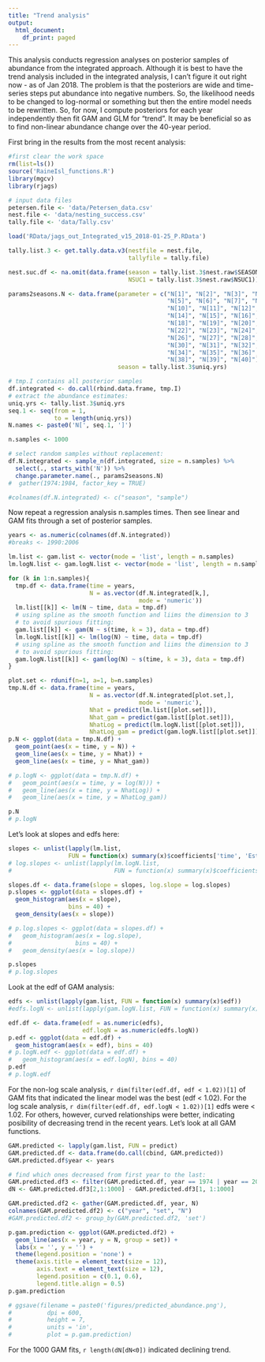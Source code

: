 ---
title: "Trend analysis"
output:
  html_document:
    df_print: paged
---

This analysis conducts regression analyses on posterior samples of abundance from the integrated approach. Although it is best to have the trend analysis included in the integrated analysis, I can't figure it out right now - as of Jan 2018. The problem is that the posteriors are wide and time-series steps put abundance into negative numbers. So, the likelihood needs to be changed to log-normal or something but then the entire model needs to be rewritten. So, for now, I compute posteriors for each year independently then fit GAM and GLM for "trend". It may be beneficial so as to find non-linear abundance change over the 40-year period. 

First bring in the results from the most recent analysis:

```{r}
#first clear the work space
rm(list=ls())
source('RaineIsl_functions.R')
library(mgcv)
library(rjags)

# input data files 
petersen.file <- 'data/Petersen_data.csv'
nest.file <- 'data/nesting_success.csv'
tally.file <- 'data/Tally.csv'

load('RData/jags_out_Integrated_v15_2018-01-25_P.RData')

tally.list.3 <- get.tally.data.v3(nestfile = nest.file,
                                  tallyfile = tally.file)

nest.suc.df <- na.omit(data.frame(season = tally.list.3$nest.raw$SEASON,
                                  NSUC1 = tally.list.3$nest.raw$NSUC1))

params2seasons.N <- data.frame(parameter = c("N[1]", "N[2]", "N[3]", "N[4]", 
                                             "N[5]", "N[6]", "N[7]", "N[8]", "N[9]", 
                                             "N[10]", "N[11]", "N[12]", "N[13]", 
                                             "N[14]", "N[15]", "N[16]", "N[17]", 
                                             "N[18]", "N[19]", "N[20]", "N[21]", 
                                             "N[22]", "N[23]", "N[24]", "N[25]", 
                                             "N[26]", "N[27]", "N[28]", "N[29]", 
                                             "N[30]", "N[31]", "N[32]", "N[33]", 
                                             "N[34]", "N[35]", "N[36]", "N[37]", 
                                             "N[38]", "N[39]", "N[40]"),
                               season = tally.list.3$uniq.yrs)

# tmp.I contains all posterior samples
df.integrated <- do.call(rbind.data.frame, tmp.I)
# extract the abundance estimates:
uniq.yrs <- tally.list.3$uniq.yrs
seq.1 <- seq(from = 1, 
             to = length(uniq.yrs))
N.names <- paste0('N[', seq.1, ']')

n.samples <- 1000

# select random samples without replacement:
df.N.integrated <- sample_n(df.integrated, size = n.samples) %>%
  select(., starts_with('N')) %>%
  change.parameter.name(., params2seasons.N) 
#  gather(1974:1984, factor_key = TRUE) 

#colnames(df.N.integrated) <- c("season", "sample") 

```

Now repeat a regression analysis n.samples times. Then see linear and GAM fits through a set of posterior samples.

```{r}
years <- as.numeric(colnames(df.N.integrated))
#breaks <- 1990:2006

lm.list <- gam.list <- vector(mode = 'list', length = n.samples)
lm.logN.list <- gam.logN.list <- vector(mode = 'list', length = n.samples)

for (k in 1:n.samples){
  tmp.df <- data.frame(time = years,
                       N = as.vector(df.N.integrated[k,], 
                                     mode = 'numeric'))
  lm.list[[k]] <- lm(N ~ time, data = tmp.df)
  # using spline as the smooth function and liims the dimension to 3
  # to avoid spurious fitting:
  gam.list[[k]] <- gam(N ~ s(time, k = 3), data = tmp.df)
  lm.logN.list[[k]] <- lm(log(N) ~ time, data = tmp.df)
  # using spline as the smooth function and liims the dimension to 3
  # to avoid spurious fitting:
  gam.logN.list[[k]] <- gam(log(N) ~ s(time, k = 3), data = tmp.df)
}

plot.set <- rdunif(n=1, a=1, b=n.samples)
tmp.N.df <- data.frame(time = years,
                       N = as.vector(df.N.integrated[plot.set,], 
                                     mode = 'numeric'),
                       Nhat = predict(lm.list[[plot.set]]),
                       Nhat_gam = predict(gam.list[[plot.set]]),
                       NhatLog = predict(lm.logN.list[[plot.set]]),
                       NhatLog_gam = predict(gam.logN.list[[plot.set]]))
p.N <- ggplot(data = tmp.N.df) + 
  geom_point(aes(x = time, y = N)) + 
  geom_line(aes(x = time, y = Nhat)) + 
  geom_line(aes(x = time, y = Nhat_gam))

# p.logN <- ggplot(data = tmp.N.df) + 
#   geom_point(aes(x = time, y = log(N))) + 
#   geom_line(aes(x = time, y = NhatLog)) + 
#   geom_line(aes(x = time, y = NhatLog_gam))

p.N
# p.logN

```

Let's look at slopes and edfs here:

```{r}
slopes <- unlist(lapply(lm.list, 
                 FUN = function(x) summary(x)$coefficients['time', 'Estimate']))
# log.slopes <- unlist(lapply(lm.logN.list, 
#                             FUN = function(x) summary(x)$coefficients['time', 'Estimate']))

slopes.df <- data.frame(slope = slopes, log.slope = log.slopes)
p.slopes <- ggplot(data = slopes.df) + 
  geom_histogram(aes(x = slope),
                 bins = 40) + 
  geom_density(aes(x = slope))

# p.log.slopes <- ggplot(data = slopes.df) + 
#   geom_histogram(aes(x = log.slope),
#                  bins = 40) + 
#   geom_density(aes(x = log.slope))

p.slopes
# p.log.slopes
```

Look at the edf of GAM analysis:

```{r}
edfs <- unlist(lapply(gam.list, FUN = function(x) summary(x)$edf))
#edfs.logN <- unlist(lapply(gam.logN.list, FUN = function(x) summary(x)$edf))

edf.df <- data.frame(edf = as.numeric(edfs),
                     edf.logN = as.numeric(edfs.logN))
p.edf <- ggplot(data = edf.df) + 
  geom_histogram(aes(x = edf), bins = 40)
# p.logN.edf <- ggplot(data = edf.df) + 
#   geom_histogram(aes(x = edf.logN), bins = 40)
p.edf
# p.logN.edf
```

For the non-log scale analysis, ```r dim(filter(edf.df, edf < 1.02))[1]``` of GAM fits that indicated the linear model was the best (edf < 1.02).  For the log scale analysis, ```r dim(filter(edf.df, edf.logN < 1.02))[1]``` edfs were < 1.02. For others, however, curved relationships were better, indicating posibility of decreasing trend in the recent years. Let's look at all GAM functions. 

```{r}
GAM.predicted <- lapply(gam.list, FUN = predict)
GAM.predicted.df <- data.frame(do.call(cbind, GAM.predicted))
GAM.predicted.df$year <- years

# find which ones decreased from first year to the last:
GAM.predicted.df3 <- filter(GAM.predicted.df, year == 1974 | year == 2016) 
dN <- GAM.predicted.df3[2,1:1000] - GAM.predicted.df3[1, 1:1000]

GAM.predicted.df2 <- gather(GAM.predicted.df, year, N) 
colnames(GAM.predicted.df2) <- c("year", "set", "N")
#GAM.predicted.df2 <- group_by(GAM.predicted.df2, 'set')

p.gam.prediction <- ggplot(GAM.predicted.df2) + 
  geom_line(aes(x = year, y = N, group = set)) + 
  labs(x = '', y = '') + 
  theme(legend.position = 'none') + 
  theme(axis.title = element_text(size = 12),
        axis.text = element_text(size = 12),
        legend.position = c(0.1, 0.6),
        legend.title.align = 0.5)
p.gam.prediction

# ggsave(filename = paste0('figures/predicted_abundance.png'),
#          dpi = 600,
#          height = 7,
#          units = 'in',
#          plot = p.gam.prediction)

```

For the 1000 GAM fits, ```r length(dN[dN<0])``` indicated declining trend. 


